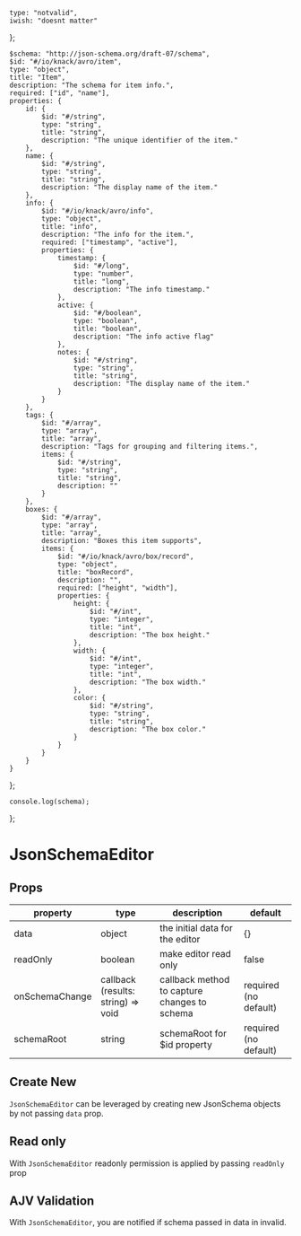 
	type: "notvalid",
	iwish: "doesnt matter"
};

	$schema: "http://json-schema.org/draft-07/schema",
	$id: "#/io/knack/avro/item",
	type: "object",
	title: "Item",
	description: "The schema for item info.",
	required: ["id", "name"],
	properties: {
		id: {
			$id: "#/string",
			type: "string",
			title: "string",
			description: "The unique identifier of the item."
		},
		name: {
			$id: "#/string",
			type: "string",
			title: "string",
			description: "The display name of the item."
		},
		info: {
			$id: "#/io/knack/avro/info",
			type: "object",
			title: "info",
			description: "The info for the item.",
			required: ["timestamp", "active"],
			properties: {
				timestamp: {
					$id: "#/long",
					type: "number",
					title: "long",
					description: "The info timestamp."
				},
				active: {
					$id: "#/boolean",
					type: "boolean",
					title: "boolean",
					description: "The info active flag"
				},
				notes: {
					$id: "#/string",
					type: "string",
					title: "string",
					description: "The display name of the item."
				}
			}
		},
		tags: {
			$id: "#/array",
			type: "array",
			title: "array",
			description: "Tags for grouping and filtering items.",
			items: {
				$id: "#/string",
				type: "string",
				title: "string",
				description: ""
			}
		},
		boxes: {
			$id: "#/array",
			type: "array",
			title: "array",
			description: "Boxes this item supports",
			items: {
				$id: "#/io/knack/avro/box/record",
				type: "object",
				title: "boxRecord",
				description: "",
				required: ["height", "width"],
				properties: {
					height: {
						$id: "#/int",
						type: "integer",
						title: "int",
						description: "The box height."
					},
					width: {
						$id: "#/int",
						type: "integer",
						title: "int",
						description: "The box width."
					},
					color: {
						$id: "#/string",
						type: "string",
						title: "string",
						description: "The box color."
					}
				}
			}
		}
	}
};

	console.log(schema);
};

<Meta title="JsonSchemaEditor" component={JsonSchemaEditor} />

# JsonSchemaEditor

## Props

| property       | type                               | description                                  | default               |
| -------------- | ---------------------------------- | -------------------------------------------- | --------------------- |
| data           | object                             | the initial data for the editor              | {}                    |
| readOnly       | boolean                            | make editor read only                        | false                 |
| onSchemaChange | callback (results: string) => void | callback method to capture changes to schema | required (no default) |
| schemaRoot     | string                             | schemaRoot for \$id property                 | required (no default) |

## Create New

`JsonSchemaEditor` can be leveraged by creating new JsonSchema objects by not passing `data` prop.

<Preview>
	<Story name="no data">
		<JsonSchemaEditor
			schemaRoot="http://mycompany.com/root/"
			onSchemaChange={printIt}
		/>
	</Story>
</Preview>

## Read only

With `JsonSchemaEditor` readonly permission is applied by passing `readOnly` prop

<Preview>
	<Story name="read only">
		<JsonSchemaEditor
			schemaRoot="http://mycompany.com/root/"
			data={readOnlyData}
			readOnly
			onSchemaChange={printIt}
		/>
	</Story>
</Preview>

## AJV Validation

With `JsonSchemaEditor`, you are notified if schema passed in data in invalid.

<Preview>
	<Story name="invalid data">
		<JsonSchemaEditor
			schemaRoot="http://mycompany.com/root/"
			data={bad}
			onSchemaChange={printIt}
		/>
	</Story>
</Preview>
